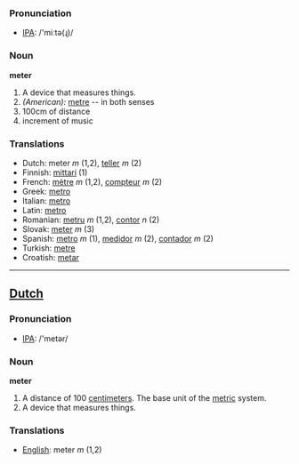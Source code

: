 === Pronunciation ===
*[[w:IPA|IPA]]: /'miːtə(ɻ)/
=== Noun ===
'''meter'''
# A device that measures things.
#''(American):'' [[metre]] -- in both senses
#100cm of distance
#increment of music

=== Translations ===
*Dutch: meter ''m'' (1,2), [[teller]] ''m'' (2)
*Finnish: [[mittari]] (1)
*French: [[mètre]] ''m'' (1,2), [[compteur]] ''m'' (2)
*Greek: [[metro]]
*Italian: [[metro]]
*Latin: [[metro]]
*Romanian: [[metru]] ''m'' (1,2), [[contor]] ''n'' (2)
*Slovak: [[meter#Slovak|meter]] ''m'' (3)
*Spanish: [[metro]] ''m'' (1), [[medidor]] ''m'' (2), [[contador]] ''m'' (2)
*Turkish: [[metre]]
*Croatish: [[metar]]

----

==[[Dutch]]==

=== Pronunciation ===
*[[w:IPA|IPA]]: /'metər/

=== Noun ===
'''meter'''
# A distance of 100 [[centimeter]]s.  The base unit of the [[metric]] system.
# A device that measures things.

=== Translations ===
*[[English]]: meter ''m'' (1,2)